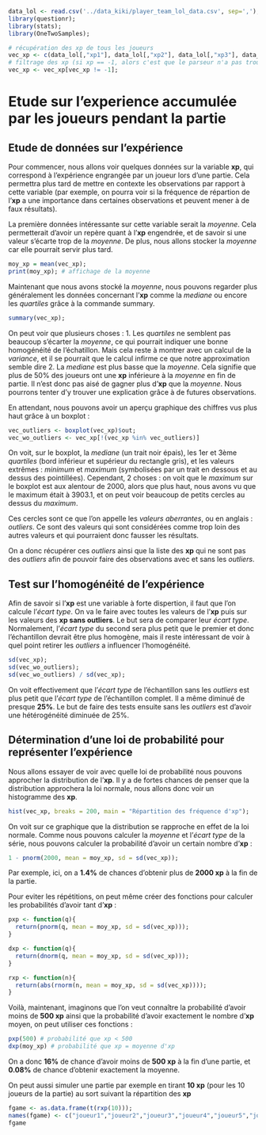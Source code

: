 ```r
data_lol <- read.csv('../data_kiki/player_team_lol_data.csv', sep=',');
library(questionr);
library(stats);
library(OneTwoSamples);

# récupération des xp de tous les joueurs
vec_xp <- c(data_lol[,"xp1"], data_lol[,"xp2"], data_lol[,"xp3"], data_lol[,"xp4"], data_lol[,"xp5"], data_lol[,"xp6"], data_lol[,"xp7"], data_lol[,"xp8"], data_lol[,"xp9"], data_lol[,"xp10"]);
# filtrage des xp (si xp == -1, alors c'est que le parseur n'a pas trouvé de valeur, on ne compte donc pas ces joueurs)
vec_xp <- vec_xp[vec_xp != -1];

```

# Etude sur l'experience accumulée par les joueurs pendant la partie

## Etude de données sur l'expérience
Pour commencer, nous allons voir quelques données sur la variable **xp**, qui correspond à l'expérience engrangée par un joueur lors d'une partie. Cela permettra plus tard de mettre en contexte les observations par rapport à cette variable (par exemple, on pourra voir si la fréquence de répartion de l'**xp** a une importance dans certaines observations et peuvent mener à de faux résultats).  


La première données intéressante sur cette variable serait la *moyenne*. Cela permetterait d'avoir un repère quant à l'**xp** engendrée, et de savoir si une valeur s'écarte trop de la *moyenne*. De plus, nous allons stocker la *moyenne* car elle pourrait servir plus tard.

```r
moy_xp = mean(vec_xp);
print(moy_xp); # affichage de la moyenne
```

Maintenant que nous avons stocké la *moyenne*, nous pouvons regarder plus généralement les données concernant l'**xp** comme la *mediane* ou encore les *quartiles* grâce à la commande summary.

```r
summary(vec_xp);
```
On peut voir que plusieurs choses :
1. Les *quartiles* ne semblent pas beaucoup s'écarter la *moyenne*, ce qui pourrait indiquer une bonne homogénéité de l'échatillon. Mais cela reste à montrer avec un calcul de la *variance*, et il se pourrait que le calcul infirme ce que notre approximation semble dire
2. La *mediane* est plus basse que la *moyenne*. Cela signifie que plus de 50% des joueurs ont une **xp** inférieure à la *moyenne* en fin de partie. Il n'est donc pas aisé de gagner plus d'**xp** que la *moyenne*. Nous pourrons tenter d'y trouver une explication grâce à de futures observations.

En attendant, nous pouvons avoir un aperçu graphique des chiffres vus plus haut grâce à un boxplot :

```r
vec_outliers <- boxplot(vec_xp)$out;
vec_wo_outliers <- vec_xp[!(vec_xp %in% vec_outliers)]
```

On voit, sur le boxplot, la *mediane* (un trait noir épais), les 1er et 3ème *quartiles* (bord inférieur et supérieur du rectangle gris), et les valeurs extrêmes : *minimum* et *maximum* (symbolisées par un trait en dessous et au dessus des pointillées). Cependant, 2 choses : on voit que le *maximum* sur le boxplot est aux alentour de 2000, alors que plus haut, nous avons vu que le maximum était à 3903.1, et on peut voir beaucoup de petits cercles au dessus du *maximum*.

Ces cercles sont ce que l'on appelle les *valeurs aberrantes*, ou en anglais : *outliers*. Ce sont des valeurs qui sont considérées comme trop loin des autres valeurs et qui pourraient donc fausser les résultats.

On a donc récupérer ces *outliers* ainsi que la liste des **xp** qui ne sont pas des *outliers* afin de pouvoir faire des observations avec et sans les *outliers*.

## Test sur l'homogénéité de l'expérience

Afin de savoir si l'**xp** est une variable à forte dispertion, il faut que l'on calcule l'*écart type*. On va le faire avec toutes les valeurs de l'**xp** puis sur les valeurs des **xp sans outliers**. Le but sera de comparer leur *écart type*. Normalement, l'*écart type* du second sera plus petit que le premier et donc l'échantillon devrait être plus homogène, mais il reste intéressant de voir à quel point retirer les *outliers* a influencer l'homogénéité.

```r
sd(vec_xp);
sd(vec_wo_outliers);
sd(vec_wo_outliers) / sd(vec_xp);
```
On voit effectivement que l'*écart type* de l'échantillon sans les *outliers* est plus petit que l'*écart type* de l'échantillon complet. Il a même diminué de presque **25%**. Le but de faire des tests ensuite sans les *outliers* est d'avoir une hétérogénéité diminuée de 25%.

## Détermination d'une loi de probabilité pour représenter l'expérience

Nous allons essayer de voir avec quelle loi de probabilité nous pouvons approcher la distribution de l'**xp**. Il y a de fortes chances de penser que la distribution approchera la loi normale, nous allons donc voir un histogramme des **xp**.

```r
hist(vec_xp, breaks = 200, main = "Répartition des fréquence d'xp");
```

On voit sur ce graphique que la distribution se rapproche en effet de la loi normale. Comme nous pouvons calculer la *moyenne* et l'*écart type* de la série, nous pouvons calculer la probabilité d'avoir un certain nombre d'**xp** :

```r
1 - pnorm(2000, mean = moy_xp, sd = sd(vec_xp));
```

Par exemple, ici, on a **1.4%** de chances d'obtenir plus de **2000 xp** à la fin de la partie.

Pour eviter les répétitions, on peut même créer des fonctions pour calculer les probabilités d'avoir tant d'**xp** :

```r
pxp <- function(q){
  return(pnorm(q, mean = moy_xp, sd = sd(vec_xp)));
}

dxp <- function(q){
  return(dnorm(q, mean = moy_xp, sd = sd(vec_xp)));
}

rxp <- function(n){
  return(abs(rnorm(n, mean = moy_xp, sd = sd(vec_xp))));
}
```

Voilà, maintenant, imaginons que l'on veut connaître la probabilité d'avoir moins de **500 xp** ainsi que la probabilité d'avoir exactement le nombre d'**xp** moyen, on peut utiliser ces fonctions :

```r
pxp(500) # probabilité que xp < 500
dxp(moy_xp) # probabilité que xp = moyenne d'xp
```
On a donc **16%** de chance d'avoir moins de **500 xp** à la fin d'une partie, et **0.08%** de chance d'obtenir exactement la moyenne.

On peut aussi simuler une partie par exemple en tirant **10 xp** (pour les 10 joueurs de la partie) au sort suivant la répartition des **xp**

```r
fgame <- as.data.frame(t(rxp(10)));
names(fgame) <- c("joueur1","joueur2","joueur3","joueur4","joueur5","joueur6","joueur7","joueur8","joueur9","joueur10")
fgame
```







































